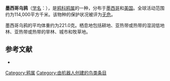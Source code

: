 {{noteTA
|G1=unit
}}
{{Speciesbox
| image = Imparatus.jpg
| status = LC 
| status_system = IUCN3.1
| taxon = Corvus imparatus
| authority = [[威廉·彼得斯|Peters]], 1929
| range_map = Corvus imparatus map.jpg
}}

'''墨西哥乌鸦'''（[[学名|学名]]：{{lang|la|''Corvus imparatus''}}），是[[鸦科|鸦科]][[鸦属|鸦属]]的一种，分布于[[墨西哥|墨西哥]]和[[美国|美国]]。全球活动范围约为114,000平方千米。该物种的保护状况被评为[[无危|无危]]。

墨西哥乌鸦的平均体重约为221.0克。栖息地包括耕地、亚热带或热带的湿润低地林、亚热带或热带的旱林、城市和牧草地。

== 参考文献 ==
{{commons category|Corvus imparatus}}
*{{cite web|url=http://www.birdlife.org/datazone/speciesfactsheet.php?id=5777&m=0|title=Corvus imparatus|publisher=[[国际鸟盟|BirdLife.org]]|accessdate=2011-06-27}}
{{Taxonbar|from=Q582717}}

[[Category:鸦属|Category:鸦属]]
[[Category:由机器人创建的鸟类条目|Category:由机器人创建的鸟类条目]]